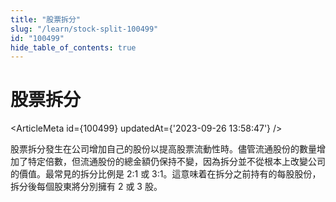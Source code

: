 ```yaml
---
title: "股票拆分"
slug: "/learn/stock-split-100499"
id: "100499"
hide_table_of_contents: true
---
```



# 股票拆分

<ArticleMeta id={100499} updatedAt={'2023-09-26 13:58:47'} />
<div className='border-solid border-b border-t-0 my-4 border-[var(--ifm-color-gray-300)]' />

股票拆分發生在公司增加自己的股份以提高股票流動性時。儘管流通股份的數量增加了特定倍數，但流通股份的總金額仍保持不變，因為拆分並不從根本上改變公司的價值。最常見的拆分比例是 2:1 或 3:1。這意味着在拆分之前持有的每股股份，拆分後每個股東將分別擁有 2 或 3 股。
